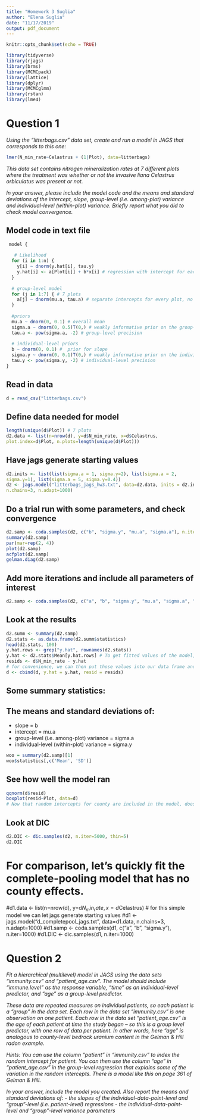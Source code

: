 ```yaml
---
title: "Homework 3 Suglia"
author: "Elena Suglia"
date: "11/17/2019"
output: pdf_document
---
```


```r
knitr::opts_chunk$set(echo = TRUE)
```

```r

library(tidyverse)
library(rjags)
library(brms)
library(MCMCpack)
library(lattice)
library(dplyr)
library(MCMCglmm)
library(rstan)
library(lme4)
```

# Question 1
*Using the “litterbags.csv” data set, create and run a model in JAGS that corresponds to this one:*

```r
lmer(N_min_rate~Celastrus + (1|Plot), data=litterbags)
```

*This data set contains nitrogen mineralization rates at 7 different plots where the treatment was whether or not the invasive liana Celastrus orbiculatus was present or not.*

*In your answer, please include the model code and the means and standard deviations of the intercept, slope, group-level (i.e. among-plot) variance and individual-level (within-plot) variance. Briefly report what you did to check model convergence.*

## Model code in text file

```r
 model {
  
   # Likelihood
  for (i in 1:n) {
    y[i] ~ dnorm(y.hat[i], tau.y)
    y.hat[i] <- a[Plot[i]] + b*x[i] # regression with intercept for each plot
  }
  
  # group-level model
  for (j in 1:7) { # 7 plots
    a[j] ~ dnorm(mu.a, tau.a) # separate intercepts for every plot, no pooling of information
  }
  
  #priors
  mu.a ~ dnorm(0, 0.1) # overall mean
  sigma.a ~ dnorm(0, 0.5)T(0,) # weakly informative prior on the group-level standard deviation
  tau.a <- pow(sigma.a, -2) # group-level precision
  
  # individual-level priors
  b ~ dnorm(0, 0.1) #  prior for slope
  sigma.y ~ dnorm(0, 0.1)T(0,) # weakly informative prior on the individual-level sd
  tau.y <- pow(sigma.y, -2) # individual-level precision
}
```

## Read in data
```r
d = read_csv("litterbags.csv")
```


## Define data needed for model

```r
length(unique(d$Plot)) # 7 plots
d2.data <- list(n=nrow(d), y=d$N_min_rate, x=d$Celastrus,
plot.index=d$Plot, n.plots=length(unique(d$Plot)))
```

## Have jags generate starting values

```r
d2.inits <- list(list(sigma.a = 1, sigma.y=2), list(sigma.a = 2,
sigma.y=1), list(sigma.a = 5, sigma.y=0.4))
d2 <- jags.model("litterbags_jags_hw3.txt", data=d2.data, inits = d2.inits,
n.chains=3, n.adapt=1000)
```

## Do a trial run with some parameters, and check convergence

```r
d2.samp <- coda.samples(d2, c("b", "sigma.y", "mu.a", "sigma.a"), n.iter=1000)
summary(d2.samp)
par(mar=rep(2, 4))
plot(d2.samp)
acfplot(d2.samp)
gelman.diag(d2.samp)
```

## Add more iterations and include all parameters of interest

```r
d2.samp <- coda.samples(d2, c("a", "b", "sigma.y", "mu.a", "sigma.a", "y.hat"), n.iter=5000, thin=5)
```

## Look at the results

```r
d2.summ <- summary(d2.samp) 
d2.stats <- as.data.frame(d2.summ$statistics)
head(d2.stats, 100)
y.hat.rows <- grep("y.hat", rownames(d2.stats))
y.hat <- d2.stats$Mean[y.hat.rows] # To get fitted values of the model, look at the stats and pull out the rows corresponding to y.hat
resids <- d$N_min_rate - y.hat  
# for convenience, we can then put those values into our data frame and examine them
d <- cbind(d, y.hat = y.hat, resid = resids)
```

## Some summary statistics:
## The means and standard deviations of:

- slope = b
- intercept = mu.a
- group-level (i.e. among-plot) variance = sigma.a
- individual-level (within-plot) variance = sigma.y

```r
woo = summary(d2.samp)[1]
woo$statistics[,c('Mean', 'SD')]
```

## See how well the model ran

```r
qqnorm(d$resid)
boxplot(resid~Plot, data=d)
# Now that random intercepts for county are included in the model, does it look like the residuals differ strongly by county? 
```

## Look at DIC

```r
d2.DIC <- dic.samples(d2, n.iter=5000, thin=5)
d2.DIC
```

# For comparison, let's quickly fit the complete-pooling model that has no county effects. 
#d1.data <- list(n=nrow(d), y=d$N_min_rate, x=d$Celastrus)
# for this simple model we can let jags generate starting values
#d1 <- jags.model("d_completepool_jags.txt", data=d1.data, n.chains=3, n.adapt=1000)
#d1.samp <- coda.samples(d1, c("a", "b", "sigma.y"), n.iter=1000)
#d1.DIC <- dic.samples(d1, n.iter=1000)


# Question 2
*Fit a hierarchical (multilevel) model in JAGS using the data sets “immunity.csv” and “patient_age.csv”. The model should include “immune.level” as the response variable, “time” as an individual-level predictor, and “age” as a group-level predictor.*

*These data are repeated measures on individual patients, so each patient is a “group” in the data set. Each row in the data set “immunity.csv” is one observation on one patient. Each row in the data set “patient_age.csv” is the age of each patient at time the study began – so this is a group level predictor, with one row of data per patient. In other words, here “age” is analogous to county-level bedrock uranium content in the Gelman & Hill radon example.*

*Hints: You can use the column “patient” in “immunity.csv” to index the random intercept for patient. You can then use the column “age” in “patient_age.csv” in the group-level regression that explains some of the variation in the random intercepts. There is a model like this on page 361 of Gelman & Hill.*  

*In your answer, include the model you created. Also report the means and standard deviations of:*
- *the slopes of the individual-data-point-level and “group”-level (i.e. patient-level) regressions*
- *the individual-data-point-level and “group”-level variance parameters*
